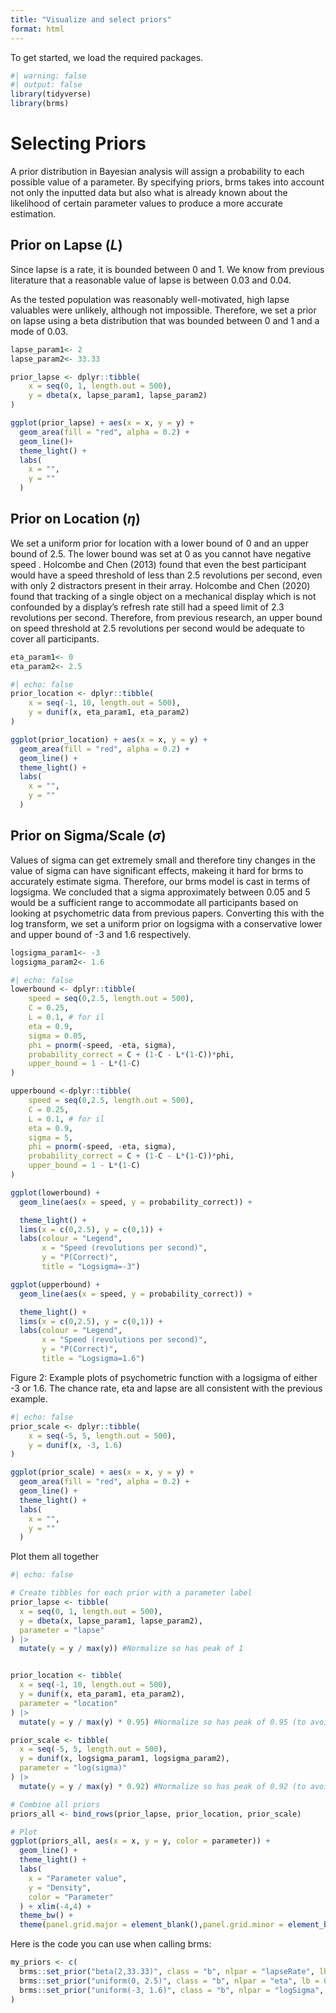 ```yaml
---
title: "Visualize and select priors"
format: html
---
```


To get started, we load the required packages.

```r
#| warning: false 
#| output: false
library(tidyverse)
library(brms)
```

# Selecting Priors

A prior distribution in Bayesian analysis will assign a probability to each possible value of a parameter. By specifying priors, brms takes into account not only the inputted data but also what is already known about the likelihood of certain parameter values to produce a more accurate estimation.

## Prior on Lapse $(L)$

Since lapse is a rate, it is bounded between 0 and 1. We know from previous literature that a reasonable value of lapse is between 0.03 and 0.04.

As the tested population was reasonably well-motivated, high lapse valuables were unlikely, although not impossible. Therefore, we set a prior on lapse using a beta distribution that was bounded between 0 and 1 and a mode of 0.03.

```r
lapse_param1<- 2
lapse_param2<- 33.33
```

```r
prior_lapse <- dplyr::tibble(
    x = seq(0, 1, length.out = 500),
    y = dbeta(x, lapse_param1, lapse_param2)
)

ggplot(prior_lapse) + aes(x = x, y = y) +
  geom_area(fill = "red", alpha = 0.2) +
  geom_line()+
  theme_light() +
  labs(
    x = "",
    y = ""
  )
```

## Prior on Location $(\eta)$

We set a uniform prior for location with a lower bound of 0 and an upper bound of 2.5. The lower bound was set at 0 as you cannot have negative speed . Holcombe and Chen (2013) found that even the best participant would have a speed threshold of less than 2.5 revolutions per second, even with only 2 distractors present in their array. Holcombe and Chen (2020) found that tracking of a single object on a mechanical display which is not confounded by a display's refresh rate still had a speed limit of 2.3 revolutions per second. Therefore, from previous research, an upper bound on speed threshold at 2.5 revolutions per second would be adequate to cover all participants.

```r
eta_param1<- 0
eta_param2<- 2.5
```


```r
#| echo: false 
prior_location <- dplyr::tibble(
    x = seq(-1, 10, length.out = 500),
    y = dunif(x, eta_param1, eta_param2)
)

ggplot(prior_location) + aes(x = x, y = y) +
  geom_area(fill = "red", alpha = 0.2) +
  geom_line() +
  theme_light() +
  labs(
    x = "",
    y = ""
  )
```

## Prior on Sigma/Scale $(\sigma)$

Values of sigma can get extremely small and therefore tiny changes in the value of sigma can have significant effects, makeing it hard for brms to accurately estimate sigma. Therefore, our brms model is cast in terms of logsigma. We concluded that a sigma approximately between 0.05 and 5 would be a sufficient range to accommodate all participants based on looking at psychometric data from previous papers. Converting this with the log transform, we set a uniform prior on logsigma with a conservative lower and upper bound of -3 and 1.6 respectively.

```r
logsigma_param1<- -3
logsigma_param2<- 1.6
```


```r
#| echo: false 
lowerbound <- dplyr::tibble(
    speed = seq(0,2.5, length.out = 500),
    C = 0.25,
    L = 0.1, # for il
    eta = 0.9,
    sigma = 0.05,
    phi = pnorm(-speed, -eta, sigma), 
    probability_correct = C + (1-C - L*(1-C))*phi,
    upper_bound = 1 - L*(1-C)
)

upperbound <-dplyr::tibble(
    speed = seq(0,2.5, length.out = 500),
    C = 0.25,
    L = 0.1, # for il
    eta = 0.9,
    sigma = 5,
    phi = pnorm(-speed, -eta, sigma), 
    probability_correct = C + (1-C - L*(1-C))*phi,
    upper_bound = 1 - L*(1-C)
)

ggplot(lowerbound) + 
  geom_line(aes(x = speed, y = probability_correct)) +

  theme_light() +
  lims(x = c(0,2.5), y = c(0,1)) +
  labs(colour = "Legend",
       x = "Speed (revolutions per second)",
       y = "P(Correct)",
       title = "Logsigma=-3")

ggplot(upperbound) + 
  geom_line(aes(x = speed, y = probability_correct)) +

  theme_light() +
  lims(x = c(0,2.5), y = c(0,1)) +
  labs(colour = "Legend",
       x = "Speed (revolutions per second)",
       y = "P(Correct)",
       title = "Logsigma=1.6")
```

Figure 2: Example plots of psychometric function with a logsigma of either -3 or 1.6. The chance rate, eta and lapse are all consistent with the previous example.

```r
#| echo: false 
prior_scale <- dplyr::tibble(
    x = seq(-5, 5, length.out = 500),
    y = dunif(x, -3, 1.6)
)

ggplot(prior_scale) + aes(x = x, y = y) +
  geom_area(fill = "red", alpha = 0.2) +
  geom_line() +
  theme_light() +
  labs(
    x = "",
    y = ""
  )
```

Plot them all together

```r
#| echo: false

# Create tibbles for each prior with a parameter label
prior_lapse <- tibble(
  x = seq(0, 1, length.out = 500),
  y = dbeta(x, lapse_param1, lapse_param2),
  parameter = "lapse"
) |>
  mutate(y = y / max(y)) #Normalize so has peak of 1


prior_location <- tibble(
  x = seq(-1, 10, length.out = 500),
  y = dunif(x, eta_param1, eta_param2),
  parameter = "location"
) |>
  mutate(y = y / max(y) * 0.95) #Normalize so has peak of 0.95 (to avoid overlap)

prior_scale <- tibble(
  x = seq(-5, 5, length.out = 500),
  y = dunif(x, logsigma_param1, logsigma_param2),
  parameter = "log(sigma)"
) |>
  mutate(y = y / max(y) * 0.92) #Normalize so has peak of 0.92 (to avoid overlap)

# Combine all priors
priors_all <- bind_rows(prior_lapse, prior_location, prior_scale)

# Plot
ggplot(priors_all, aes(x = x, y = y, color = parameter)) +
  geom_line() +
  theme_light() +
  labs(
    x = "Parameter value",
    y = "Density",
    color = "Parameter"
  ) + xlim(-4,4) +
  theme_bw() + 
  theme(panel.grid.major = element_blank(),panel.grid.minor = element_blank()) #remove gridlines
```

Here is the code you can use when calling brms:
```r
my_priors <- c(
  brms::set_prior("beta(2,33.33)", class = "b", nlpar = "lapseRate", lb = 0, ub = 1),
  brms::set_prior("uniform(0, 2.5)", class = "b", nlpar = "eta", lb = 0, ub = 2.5),
  brms::set_prior("uniform(-3, 1.6)", class = "b", nlpar = "logSigma", lb = -2, ub = 1.6) 
)
```
